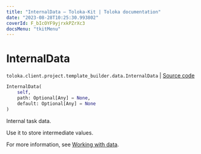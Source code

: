 ```yaml
---
title: "InternalData — Toloka-Kit | Toloka documentation"
date: "2023-08-28T10:25:30.993802"
coverId: F_bIcOYF9yjrxkPZrXc3
docsMenu: "tkitMenu"
---
```


# InternalData

`toloka.client.project.template_builder.data.InternalData` | [Source code](https://github.com/Toloka/toloka-kit/blob/v1.2.1/src/client/project/template_builder/data.py#L55)

```python
InternalData(
    self,
    path: Optional[Any] = None,
    default: Optional[Any] = None
)
```

Internal task data.

Use it to store intermediate values.

For more information, see [Working with data](/docs/template-builder/operations/work-with-data).